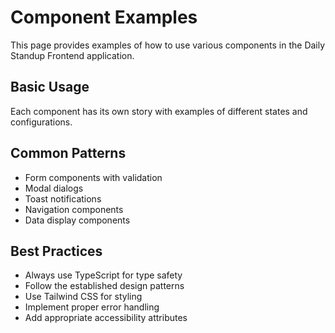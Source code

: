 
<Meta title="Examples" />

# Component Examples

This page provides examples of how to use various components in the Daily Standup Frontend application.

## Basic Usage

Each component has its own story with examples of different states and configurations.

## Common Patterns

- Form components with validation
- Modal dialogs
- Toast notifications
- Navigation components
- Data display components

## Best Practices

- Always use TypeScript for type safety
- Follow the established design patterns
- Use Tailwind CSS for styling
- Implement proper error handling
- Add appropriate accessibility attributes
